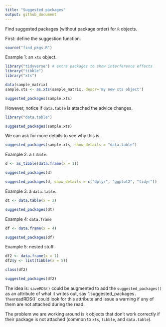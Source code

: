 ```yaml
---
title: "Suggested packages"
output: github_document
---
```


Find suggested packages (without package order) for `R` objects.

First: define the suggestion function.

```r
source("find_pkgs.R")
```

Example 1: an `xts` object.

```r
library("tidyverse") # extra packages to show interference effects
library("tibble")
library("xts")

data(sample_matrix)
sample.xts <- as.xts(sample_matrix, descr='my new xts object')

suggested_packages(sample.xts)
```

However, notice if `data.table` is attached the advice changes.

```r
library("data.table")

suggested_packages(sample.xts)
```

We can ask for more details to see why this is.

```r

suggested_packages(sample.xts, show_details = "data.table")
```


Example 2: a `tibble`.

```r
d <- as_tibble(data.frame(x = 1))

suggested_packages(d)

suggested_packages(d, show_details = c("dplyr", "ggplot2", "tidyr"))
```

Example 3: a `data.table`.

```r
dt <- data.table(x = 2)

suggested_packages(dt)
```

Example 4: `data.frame`

```r
df <- data.frame(x = 4)

suggested_packages(df)
```

Example 5: nested stuff.

```r
df2 <- data.frame(x = 1)
df2$y <- list(tibble(x = 5))

class(df2)

suggested_packages(df2)
```

The idea is: `saveRDS()` could be augmented to add the `suggested_packages()` as an attribute of what it writes out, say ".suggested_packages`. Then `readRDS()` could look for this attribute and issue a warning if any of them are not attached during the read.

The problem we are working around is `R` objects that don't work correctly if their package is not attached (common to `xts`, `tibble`, and `data.table`).



